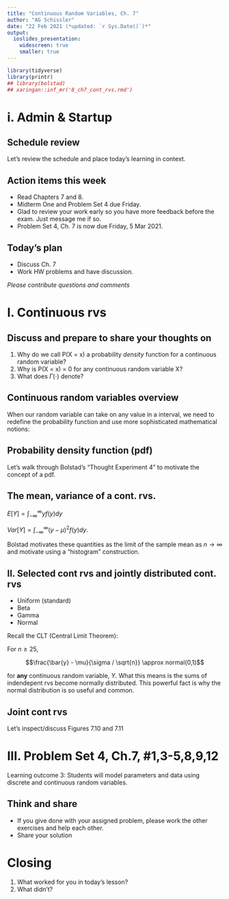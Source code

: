 ```yaml
---
title: "Continuous Random Variables, Ch. 7"
author: "AG Schissler"
date: "22 Feb 2021 (*updated: `r Sys.Date()`)*"
output:
  ioslides_presentation:
    widescreen: true
    smaller: true
---
```


```r
library(tidyverse)
library(printr)
## library(bolstad)
## xaringan::inf_mr('8_ch7_cont_rvs.rmd')
```

# i. Admin & Startup

## Schedule review 

Let's review the schedule and place today's learning in context.  

## Action items this week

- Read Chapters 7 and 8.
- Midterm One and Problem Set 4 due Friday.
- Glad to review your work early so you have more feedback before the exam. Just message me if so.
- Problem Set 4, Ch. 7 is now due Friday, 5 Mar 2021.

## Today's plan

- Discuss Ch. 7
- Work HW problems and have discussion.

*Please contribute questions and comments*

# I. Continuous rvs

## Discuss and prepare to share your thoughts on

1. Why do we call P(X = x) a probability *density* function for a continuous random variable?
2. Why is P(X = x) = 0 for any continuous random variable X?
3. What does $\Gamma(\cdot)$ denote?

## Continuous random variables overview

When our random variable can take on any value in a interval, we need to redefine the probability function and use more sophisticated mathematical notions:

## Probability density function (pdf)

Let's walk through Bolstad's "Thought Experiment 4" to motivate the concept of a pdf.

## The mean, variance of a cont. rvs.

$E[Y]= \int_{-\infty}^\infty y f(y) dy$  

$Var[Y] = \int_{-\infty}^\infty (y - \mu)^2 f(y) dy$.

Bolstad motivates these quantities as the limit of the sample mean as $n \rightarrow \infty$ and motivate using a "histogram" construction.

## II. Selected cont rvs and jointly distributed cont. rvs

- Uniform (standard)
- Beta
- Gamma
- Normal

Recall the CLT (Central Limit Theorem):

For $n \geq 25$, 

$$\frac{\bar{y} - \mu}{\sigma / \sqrt{n}} \approx normal(0,1)$$  

for **any** continuous random variable, $Y$. What this means is the sums of indendepent rvs become normally distributed. This powerful fact is why the normal distribution is so useful and common.

## Joint cont rvs

Let's inspect/discuss Figures 7.10 and 7.11

# III. Problem Set 4, Ch.7, #1,3-5,8,9,12

Learning outcome 3: Students will model parameters and data using discrete and continuous random variables.

## Think and share

- If you give done with your assigned problem, please work the other exercises and help each other.
- Share your solution

# Closing 

1. What worked for you in today's lesson?
2. What didn't?
